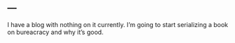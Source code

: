 ---
---

I have a blog with nothing on it currently. I'm going to start serializing a book on bureacracy and why it's good. 
